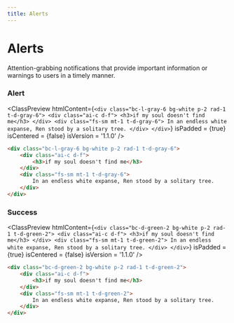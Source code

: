 ```yaml
---
title: Alerts
---
```



# Alerts

Attention-grabbing notifications that provide important information or warnings to users in a timely manner.

### Alert

<ClassPreview
  htmlContent={`
    <div class="bc-l-gray-6 bg-white p-2 rad-1 t-d-gray-6">
        <div class="ai-c d-f">
            <h3>if my soul doesn't find me</h3>
        </div>
        <div class="fs-sm mt-1 t-d-gray-6">
            In an endless white expanse, Ren stood by a solitary tree.
        </div>
    </div>
  `}
  isPadded = {true}
  isCentered = {false}
  isVersion = '1.1.0'
/>

```html
<div class="bc-l-gray-6 bg-white p-2 rad-1 t-d-gray-6">
    <div class="ai-c d-f">
        <h3>if my soul doesn't find me</h3>
    </div>
    <div class="fs-sm mt-1 t-d-gray-6">
        In an endless white expanse, Ren stood by a solitary tree.
    </div>
</div>
```

### Success

<ClassPreview
  htmlContent={`
    <div class="bc-d-green-2 bg-white p-2 rad-1 t-d-green-2">
        <div class="ai-c d-f">
            <h3>if my soul doesn't find me</h3>
        </div>
        <div class="fs-sm mt-1 t-d-green-2">
            In an endless white expanse, Ren stood by a solitary tree.
        </div>
    </div>
  `}
  isPadded = {true}
  isCentered = {false}
  isVersion = '1.1.0'
/>

```html
<div class="bc-d-green-2 bg-white p-2 rad-1 t-d-green-2">
    <div class="ai-c d-f">
        <h3>if my soul doesn't find me</h3>
    </div>
    <div class="fs-sm mt-1 t-d-green-2">
        In an endless white expanse, Ren stood by a solitary tree.
    </div>
</div>
```
